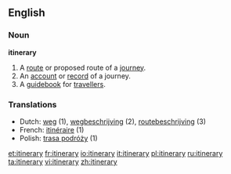 ==English==

===Noun===
'''itinerary'''
# A [[route]] or proposed route of a [[journey]]. 
# An [[account]] or [[record]] of a journey.
# A [[guidebook]] for [[traveller]]s.

===Translations===
*Dutch: [[weg]] {{m}} (1), [[wegbeschrijving]] {{f}} (2), [[routebeschrijving]] {{f}} (3)
*French: [[itinéraire]] {{m}} (1)
*Polish: [[trasa podróży]] {{f}} (1)

[[et:itinerary]]
[[fr:itinerary]]
[[io:itinerary]]
[[it:itinerary]]
[[pl:itinerary]]
[[ru:itinerary]]
[[ta:itinerary]]
[[vi:itinerary]]
[[zh:itinerary]]
